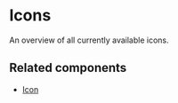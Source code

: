 
<Meta title="Docs/Assets/Icons" />

# Icons

An overview of all currently available icons.

<AmsterdamIconGallery />

## Related components

- [Icon](/docs/react-components-media-icon--docs)
